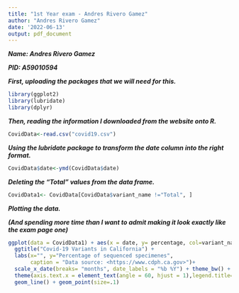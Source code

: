 ```yaml
---
title: "1st Year exam - Andres Rivero Gamez"
author: "Andres Rivero Gamez"
date: '2022-06-13'
output: pdf_document
---
```


***Name: Andres Rivero Gamez***


***PID: A59010594***



***First, uploading the packages that we will need for this.***
```r
library(ggplot2)
library(lubridate)
library(dplyr)
```

***Then, reading the information I downloaded from the website onto R.***
```r
CovidData<-read.csv("covid19.csv")
```

***Using the lubridate package to transform the date column into the right format.***

```r
CovidData$date<-ymd(CovidData$date)


```

***Deleting the "Total" values from the data frame.***
```r
CovidData1<- CovidData[CovidData$variant_name !="Total", ]
```

***Plotting the data.***

***(And spending more time than I want to admit making it look exactly like the exam page one)***
```r
ggplot(data = CovidData1) + aes(x = date, y= percentage, col=variant_name) + 
  ggtitle("Covid-19 Variants in California") + 
  labs(x="", y="Percentage of sequenced specimenes", 
       caption = "Data source: <https://www.cdph.ca.gov>")+
  scale_x_date(breaks= "months", date_labels = "%b %Y") + theme_bw() + 
  theme(axis.text.x = element_text(angle = 60, hjust = 1),legend.title=element_blank()) + 
  geom_line() + geom_point(size=.1)
```

